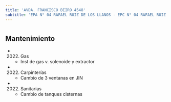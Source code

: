 ```yaml
---
title: 'AVDA. FRANCISCO BEIRO 4548'
subtitle: 'EPA N° 04 RAFAEL RUIZ DE LOS LLANOS - EPC N° 04 RAFAEL RUIZ DE LOS LLANOS - JIN D (EPCJC 04/17°) VICTORIA OCAMPO [S]'
---
```


#


## Mantenimiento

*  (2022) Gas 
    + Inst de gas v. solenoide y extractor

*  (2022) Carpinterías 
    + Cambio de 3 ventanas en JIN

*  (2022) Sanitarias 
    + Cambio de tanques cisternas



